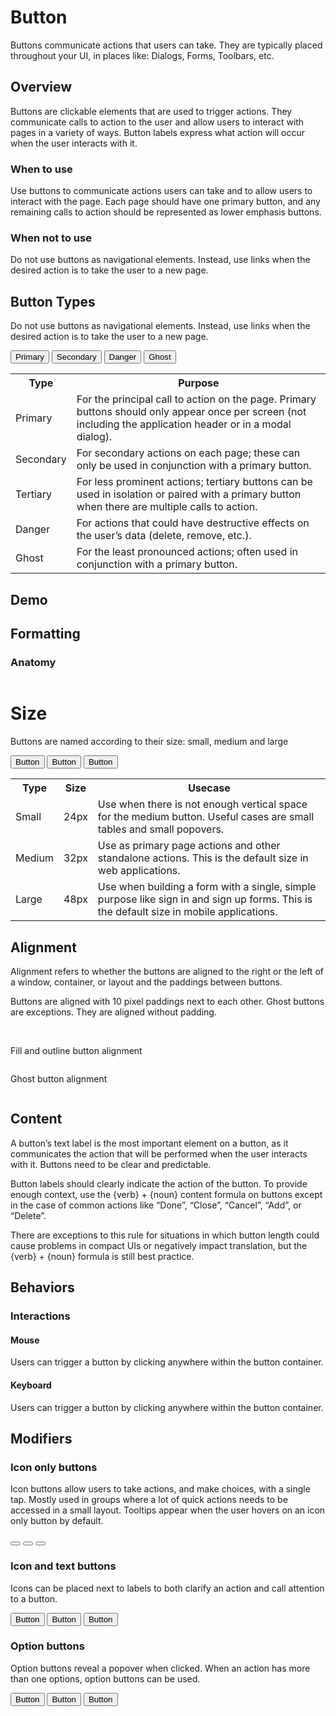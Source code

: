# Button

Buttons communicate actions that users can take. They are typically placed throughout your UI, in places like:
Dialogs, Forms, Toolbars, etc.

## Overview

Buttons are clickable elements that are used to trigger actions. They communicate calls to action to the user
and allow users to interact with pages in a variety of ways.
Button labels express what action will occur when the user interacts with it.

### When to use

Use buttons to communicate actions users can take and to allow users to interact with the page. Each page should have
one primary button, and any remaining calls to action should be represented as lower emphasis buttons.

### When not to use

Do not use buttons as navigational elements. Instead, use links when the desired action is to take the user to
a new page.

## Button Types

Do not use buttons as navigational elements. Instead, use links when the desired action is to take the user to a
new page.

<div class="foo">
  <button class="primary">Primary</button>
  <button class="secondary">Secondary</button>
  <button class="danger">Danger</button>
  <button class="ghost">Ghost</button>
</div>

<table>
  <tr>
    <th>Type</th>
    <th>Purpose</th>
  </tr>
  <tr>
    <td>Primary</td>
    <td>For the principal call to action on the page. Primary buttons should only appear once per screen
      (not including the application header or in a modal dialog).
    </td>
  </tr>
  <tr>
    <td>Secondary</td>
    <td>For secondary actions on each page; these can only be used in conjunction with a primary button.</td>
  </tr>
  <tr>
    <td>Tertiary</td>
    <td>For less prominent actions; tertiary buttons can be used in isolation or paired with a primary button
      when there are multiple calls to action.
    </td>
  </tr>
  <tr>
    <td>Danger</td>
    <td>For actions that could have destructive effects on the user’s data (delete, remove, etc.).</td>
  </tr>
  <tr>
    <td>Ghost</td>
    <td>For the least pronounced actions; often used in conjunction with a primary button.</td>
  </tr>
</table>

## Demo
<logo-playground
  path="example/logo/button-sample/button-showcase/button-showcase.component"
  context='{"title": "Button Demo", "button": true}'
  height="400px">
</logo-playground>

## Formatting

### Anatomy

<img src="../assets/img/docs_button_anatomy.png" alt=""/>

# Size

Buttons are named according to their size: small, medium and large

<div class="foo">
  <button class="primary small">Button</button>
  <button class="primary medium">Button</button>
  <button class="primary large">Button</button>
</div>

<table>
  <tr>
    <th>Type</th>
    <th>Size</th>
    <th>Usecase</th>
  </tr>
  <tr>
    <td>Small</td>
    <td>24px</td>
    <td>Use when there is not enough vertical space for the medium button.
      Useful cases are small tables and small popovers.
    </td>
  </tr>
  <tr>
    <td>Medium</td>
    <td>32px</td>
    <td>Use as primary page actions and other standalone actions. This is the default size in web applications.</td>
  </tr>
  <tr>
    <td>Large</td>
    <td>48px</td>
    <td>Use when building a form with a single, simple purpose like sign in and sign up forms. This is the default
      size in mobile applications.
    </td>
  </tr>
</table>

## Alignment

Alignment refers to whether the buttons are aligned to the right or the left of a window, container,
or layout and the paddings between buttons.

Buttons are aligned with 10 pixel paddings next to each other. Ghost buttons are exceptions.
They are aligned without padding.

<img src="../assets/img/docs_button_alignment_1.png" alt=""/>
<img src="../assets/img/docs_button_alignment_2.png" alt=""/>
<img src="../assets/img/docs_button_alignment_3.png" alt=""/>
<img src="../assets/img/docs_button_alignment_4.png" alt=""/>

Fill and outline button alignment

<img src="../assets/img/docs_button_alignment_5.png" alt=""/>

Ghost button alignment

<img src="../assets/img/docs_button_alignment_6.png" alt=""/>

## Content

A button’s text label is the most important element on a button, as it communicates the action that will be performed
when the user interacts with it. Buttons need to be clear and predictable.

Button labels should clearly indicate the action of the button. To provide enough context, use the {verb} + {noun}
content formula on buttons except in the case of common actions like “Done”, “Close”, “Cancel”, “Add”, or “Delete”.

There are exceptions to this rule for situations in which button length could cause problems
in compact UIs or negatively impact translation, but the {verb} + {noun} formula is still best practice.

## Behaviors

### Interactions

#### Mouse

Users can trigger a button by clicking anywhere within the button container.

#### Keyboard

Users can trigger a button by clicking anywhere within the button container.

## Modifiers

### Icon only buttons

Icon buttons allow users to take actions, and make choices, with a single tap. Mostly used in groups
where a lot of quick actions needs to be accessed in a small layout.
Tooltips appear when the user hovers on an icon only button by default.

<div class="bar">
  <button class="le-bell"></button>
  <button class="le-bell"></button>
  <button class="le-bell"></button>
</div>

### Icon and text buttons

Icons can be placed next to labels to both clarify an action and call attention to a button.

<div class="bar">
  <button class="primary le-bell">Button</button>
  <button class="le-bell">Button</button>
  <button class="ghost le-bell">Button</button>
</div>

### Option buttons

Option buttons reveal a popover when clicked. When an action has more than one options, option buttons can be used.

<div class="bar">
  <button class="primary le-bell">Button</button>
  <button class="le-bell">Button</button>
  <button class="ghost le-bell">Button</button>
</div>


